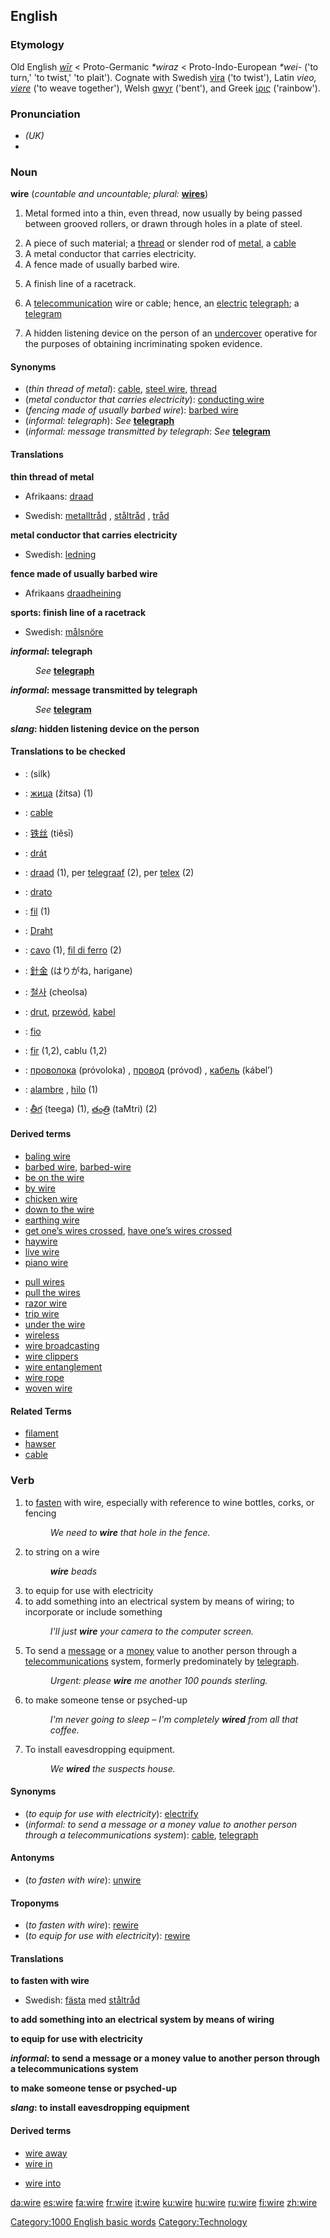 ==English==
{{wikipedia}}

===Etymology===
Old English ''[[wir#Old English|wīr]]'' < Proto-Germanic ''*wiraz'' < Proto-Indo-European ''*wei-'' ('to turn,' 'to twist,' 'to plait'). Cognate with Swedish [[vira]] ('to twist'), Latin ''vieo, [[viere]]'' ('to weave together'), Welsh [[gwyr]] ('bent'), and Greek [[ίρις]] ('rainbow').

===Pronunciation===
*''(UK)'' {{IPA|/waɪə/}}
*{{audio|en-us-wire.ogg|Audio (US)}}

===Noun===
'''wire''' (''countable and uncountable; plural:'' '''[[wires]]''')

# {{uncountable}} Metal formed into a thin, even thread, now usually by being passed between grooved rollers, or drawn through holes in a plate of steel.
# A piece of such material; a [[thread]] or slender rod of [[metal]], a [[cable]]
# A metal conductor that carries electricity.
# A fence made of usually barbed wire.
# {{sports}} A finish line of a racetrack.
# {{informal}} A [[telecommunication]] wire or cable; hence, an [[electric]] [[telegraph]]; a [[telegram]]
# {{slang}} A hidden listening device on the person of an [[undercover]] operative for the purposes of obtaining incriminating spoken evidence.

====Synonyms====
*(''thin thread of metal''): [[cable]], [[steel wire]], [[thread]]
*(''metal conductor that carries electricity''): [[conducting wire]]
*(''fencing made of usually barbed wire''): [[barbed wire]]
*(''informal: telegraph''): ''See'' '''[[telegraph]]'''
*(''informal: message transmitted by telegraph'': ''See'' '''[[telegram]]'''

====Translations====

'''thin thread of metal'''
{{top}}
*Afrikaans: [[draad]]
{{mid}}
*Swedish: [[metalltråd]] {{c}}, [[ståltråd]] {{c}}, [[tråd]] {{c}}
{{bottom}}

'''metal conductor that carries electricity'''
{{top}}
{{mid}}
*Swedish: [[ledning]] {{c}}
{{bottom}}

'''fence made of usually barbed wire'''
{{top}}
*Afrikaans [[draadheining]]
{{mid}}
{{bottom}}

'''sports: finish line of a racetrack'''
{{top}}
{{mid}}
*Swedish: [[målsnöre]] {{n}}
{{bottom}}

'''''informal'': telegraph'''
:''See'' '''[[telegraph]]'''

'''''informal'': message transmitted by telegraph'''
:''See'' '''[[telegram]]'''

'''''slang'': hidden listening device on the person'''
{{top}}
{{mid}}
{{bottom}}

====Translations to be checked====
{{checktrans}}
{{top}}
*{{ttbc|Arabic}}: {{ARchar|[[سلك]]}} (silk)
*{{ttbc|Bulgarian}}: [[жица]] (žitsa) {{f}} (1)
*{{ttbc|Catalan}}: [[cable#Catalan|cable]] {{m}} 
*{{ttbc|Chinese}}: [[铁丝]] (tiěsī)
*{{ttbc|Czech}}: [[drát]] {{m}}
*{{ttbc|Dutch}}: [[draad]] {{m}} (1), per [[telegraaf]] {{m}} (2), per [[telex]] {{m}} (2)
*{{ttbc|Esperanto}}: [[drato]]
*{{ttbc|French}}: [[fil]] {{m}} (1)
*{{ttbc|German}}: [[Draht]]
*{{ttbc|Italian}}: [[cavo]] {{m}} (1), [[fil di ferro]] (2)
{{mid}}
*{{ttbc|Japanese}}: [[針金]] (はりがね, harigane)
*{{ttbc|Korean}}: [[철사]] (cheolsa)
*{{ttbc|Polish}}: [[drut]], [[przewód]], [[kabel]] {{m}}
*{{ttbc|Portuguese}}: [[fio]] {{m}}
*{{ttbc|Romanian}}: [[fir]] {{n}} (1,2), cablu {{n}} (1,2)
*{{ttbc|Russian}}: [[проволока]] (próvoloka) {{f}}, [[провод]] (próvod) {{m}}, [[кабель]] (kábel’) {{m}}
*{{ttbc|Spanish}}: [[alambre]] {{m}}, [[hilo]] {{m}} (1)
*{{ttbc|Telugu}}: [[తీగ]] (teega) (1), [[తంత్రి]] (taMtri) (2)
{{bottom}}

====Derived terms====
{{top2}}
*[[baling wire]]
*[[barbed wire]], [[barbed-wire]]
*[[be on the wire]]
*[[by wire]]
*[[chicken wire]]
*[[down to the wire]]
*[[earthing wire]]
*[[get one's wires crossed|get one’s wires crossed]], [[have one's wires crossed|have one’s wires crossed]]
*[[haywire]]
*[[live wire]]
*[[piano wire]]
{{mid2}}
*[[pull wires]]
*[[pull the wires]]
*[[razor wire]]
*[[trip wire]]
*[[under the wire]]
*[[wireless]]
*[[wire broadcasting]]
*[[wire clippers]]
*[[wire entanglement]]
*[[wire rope]]
*[[woven wire]]
{{bottom}}

====Related Terms====
*[[filament]]
*[[hawser]]
*[[cable]]

===Verb===
{{en-verb|wire|wires|wired|wiring}}

# to [[fasten]] with wire, especially with reference to wine bottles, corks, or fencing
#:''We need to '''wire''' that hole in the fence.''
# to string on a wire
#:'''''wire''' beads''
# to equip for use with electricity
# to add something into an electrical system by means of wiring; to incorporate or include something
#:''I'll just '''wire''' your camera to the computer screen.''
#{{informal}} To send a [[message]] or a [[money]] value to another person through a [[telecommunications]] system, formerly predominately by [[telegraph]].
#:''Urgent: please '''wire''' me another 100 pounds sterling.''
# to make someone tense or psyched-up
#:''I'm never going to sleep – I'm completely '''wired''' from all that coffee.''
# {{slang}} To install eavesdropping equipment.
#:''We '''wired''' the suspects house.''

====Synonyms====
*(''to equip for use with electricity''): [[electrify]]
*(''informal: to send a message or a money value to another person through a telecommunications system''): [[cable]], [[telegraph]]

====Antonyms====
*(''to fasten with wire''): [[unwire]]

====Troponyms====
*(''to fasten with wire''): [[rewire]]
*(''to equip for use with electricity''): [[rewire]]

====Translations====

'''to fasten with wire'''
{{top}}
{{mid}}
*Swedish: [[fästa]] med [[ståltråd]]
{{bottom}}

'''to add something into an electrical system by means of wiring'''
{{top}}
{{mid}}
{{bottom}}

'''to equip for use with electricity'''
{{top}}
{{mid}}
{{bottom}}

'''''informal'': to send a message or a money value to another person through a telecommunications system'''
{{top}}
{{mid}}
{{bottom}}

'''to make someone tense or psyched-up'''
{{top}}
{{mid}}
{{bottom}}

'''''slang'': to install eavesdropping equipment'''
{{top}}
{{mid}}
{{bottom}}

====Derived terms====
{{top2}}
*[[wire away]]
*[[wire in]]
{{mid2}}
*[[wire into]]
{{bottom}}

[[Category:1000 English basic words]]
[[Category:Technology]]

[[da:wire]]
[[es:wire]]
[[fa:wire]]
[[fr:wire]]
[[it:wire]]
[[ku:wire]]
[[hu:wire]]
[[ru:wire]]
[[fi:wire]]
[[zh:wire]]